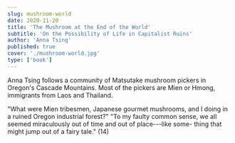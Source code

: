 ```yaml
---
slug: mushroom-world
date: 2020-11-20
title: 'The Mushroom at the End of the World'
subtitle: 'On the Possibility of Life in Capitalist Ruins'
author: 'Anna Tsing'
published: true
cover: './mushroom-world.jpg'
type: ['book']
---
```


Anna Tsing follows a community of Matsutake mushroom pickers in Oregon's Cascade Mountains. Most of the pickers are Mien or Hmong, immigrants from Laos and Thailand.

"What were Mien tribesmen, Japanese gourmet mushrooms, and I doing in a ruined Oregon industrial forest?" "To my faulty common sense, we all seemed miraculously out of time and out of place---like some- thing that might jump out of a fairy tale." (14)
